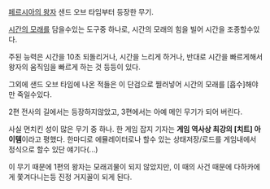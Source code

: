 [[페르시아의 왕자]] 샌드 오브 타임부터 등장한 무기.

[[시간의 모래]]를 담을수있는 도구중 하나로, 시간의 모래의 힘을 빌어 시간을 조종할수있다.

주된 능력은 시간을 10초 되돌리거나, 시간을 느리게 하거나, 반대로 시간을 빠르게해서 왕자의 움직임을 빠르게 하는 것 등등이 있다.

그외에 샌드 오브 타임에 나온 적들은 이 단검으로 찔러넣어 시간의 모래를 [흡수]해야만 죽일수있다.

2편 전사의 길에서는 등장하지않았고, 3편에서는 아예 메인 무기가 되어 버린다.

사실 먼치킨 성이 많은 무기 중 하나.  한 게임 잡지 기자는 '''게임 역사상 최강의 [치트] 아이템'''이라고 평했다.  한마디로 에뮬레이터로나 할수 있는 상태저장/로드를 게임내에서 정식으로 할수 있단 얘기다(...)

이 무기 때문에 1편의 왕자는 모래괴물이 되지 않았지만, 이 때의 사건 때문에 다하카에게 쫓겨다니는등 진정 거지꼴이 되게 된다.
